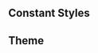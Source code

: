 
<Meta title="Getting Started/Colors" />

<Title>Color Palette</Title>

## Constant Styles

<ColorPalette>
  <ColorItem
    title="color.gray"
    subtitle="Base Colors"
    colors={{
      white: "var(--color-white)",
      black: "var(--color-black)"
    }}
  />
</ColorPalette>

## Theme

<ColorPalette>
  <ColorItem
    title="Gray"
    subtitle="--color-gray"
    colors={{
      "100": "var(--color-gray-100)",
      "200": "var(--color-gray-200)",
      "300": "var(--color-gray-300)",
      "350": "var(--color-gray-350)",
      "400": "var(--color-gray-400)"
    }}
  />
  <ColorItem
    title="Primary"
    subtitle="color.primary"
    colors={{
      "color-primary-50": "var(--color-primary-50)",
      "color-primary-100": "var(--color-primary-100)",
      "color-primary-200": "var(--color-primary-200)",
      "color-primary-300": "var(--color-primary-300)",
      "color-primary-400": "var(--color-primary-400)",
      "color-primary-500": "var(--color-primary-500)",
      "color-primary-600": "var(--color-primary-600)",
      "color-primary-700": "var(--color-primary-700)",
      "color-primary-800": "var(--color-primary-800)",
      "color-primary-900": "var(--color-primary-900)",
      "color-primary-950": "var(--color-primary-950)"
    }}
  />
  <ColorItem
    title="color.success"
    subtitle="Success Colors"
    colors={{
      "--color-success-50": "var(--color-success-50)",
      "--color-success-100": "var(--color-success-100)",
      "--color-success-200": "var(--color-success-200)",
      "--color-success-300": "var(--color-success-300)",
      "--color-success-400": "var(--color-success-400)",
      "--color-success-500": "var(--color-success-500)",
      "--color-success-600": "var(--color-success-600)",
      "--color-success-700": "var(--color-success-700)",
      "--color-success-800": "var(--color-success-800)",
      "--color-success-900": "var(--color-success-900)",
      "--color-success-950": "var(--color-success-950)"
    }}
  />
  <ColorItem
    title="Warning"
    subtitle="--color-warning"
    colors={{
      "warning-50": "var(--color-warning-50)",
      "warning-100": "var(--color-warning-100)",
      "warning-200": "var(--color-warning-200)",
      "warning-300": "var(--color-warning-300)",
      "warning-400": "var(--color-warning-400)",
      "warning-500": "var(--color-warning-500)",
      "--color-warning-600": "var(--color-warning-600)",
      "--color-warning-700": "var(--color-warning-700)",
      "--color-warning-800": "var(--color-warning-800)",
      "--color-warning-900": "var(--color-warning-900)",
      "--color-warning-950": "var(--color-warning-950)"
    }}
  />
  <ColorItem
    title="Error"
    subtitle="--color-error"
    colors={{
      "50": "var(--color-error-50)",
      "100": "var(--color-error-100)",
      "200": "var(--color-error-200)",
      "300": "var(--color-error-300)",
      "400": "var(--color-error-400)",
      "500": "var(--color-error-500)",
      "600": "var(--color-error-600)",
      "700": "var(--color-error-700)",
      "800": "var(--color-error-800)",
      "900": "var(--color-error-900)",
      "950": "var(--color-error-950)"
    }}
  />
  <ColorItem
    title="Background"
    subtitle="--color"
    colors={{
      "app-foreground": "var(--color-app-foreground)",
      "app-background": "var(--color-app-background)",
      "background-primary": "var(--color-background-primary)",
      "background-success": "var(--background-color-success)",
      "background-warning": "var(--background-color-warning)",
      "background-error": "var(--background-color-error)"
    }}
  />
</ColorPalette>
